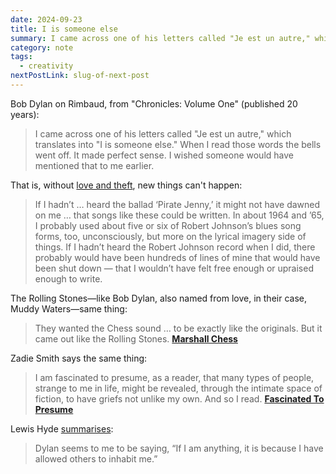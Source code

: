```yaml
---
date: 2024-09-23
title: I is someone else
summary: I came across one of his letters called "Je est un autre," which translates into "I is someone else."
category: note
tags:
  - creativity
nextPostLink: slug-of-next-post
---
```


Bob Dylan on Rimbaud, from "Chronicles: Volume One" (published 20 years):

> I came across one of his letters called "Je est un autre," which translates into "I is someone else." When I read those words the bells went off. It made perfect sense. I wished someone would have mentioned that to me earlier.

That is, without [love and theft](https://callum.website/creativity-starts-with-love-and-theft), new things can't happen:

> If I hadn’t … heard the ballad ‘Pirate Jenny,’ it might not have dawned on me … that songs like these could be written. In about 1964 and ’65, I probably used about five or six of Robert Johnson’s blues song forms, too, unconsciously, but more on the lyrical imagery side of things. If I hadn’t heard the Robert Johnson record when I did, there probably would have been hundreds of lines of mine that would have been shut down — that I wouldn’t have felt free enough or upraised enough to write.

The Rolling Stones—like Bob Dylan, also named from love, in their case, Muddy Waters—same thing:

> They wanted the Chess sound … to be exactly like the originals. But it came out like the Rolling Stones. **[Marshall Chess](https://callum.website/creativity-starts-with-love-and-theft)**

Zadie Smith says the same thing:

> I am fascinated to presume, as a reader, that many types of people, strange to me in life, might be revealed, through the intimate space of fiction, to have griefs not unlike my own. And so I read. **[Fascinated To Presume](https://www.nybooks.com/articles/2019/10/24/zadie-smith-in-defense-of-fiction/)**

Lewis Hyde [summarises](https://web.archive.org/web/20100706131910/http://www.onthecommons.org/bob-dylan-commons):

> Dylan seems to me to be saying, “If I am anything, it is because I have allowed others to inhabit me.”
